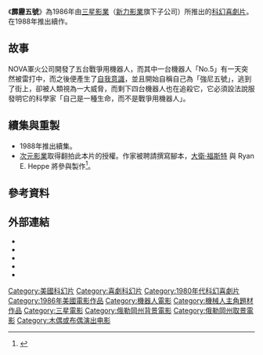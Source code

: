 {{noteTA
|G1 = Organization
}}
{{Infobox Film
|  name        = 霹靂五號
|  original_name = ''Short Circuit''
| image       = 
|  caption     = 
|  writer      = [[S._S._Wilson|S. S. Wilson]]<br />Brent Maddock 
|  starring    = [[Ally_Sheedy|Ally Sheedy]]<br />[[Steve_Guttenberg|Steve Guttenberg]]<br />[[Fisher_Stevens|Fisher Stevens]]<br />[[Austin_Pendleton|Austin Pendleton]]<br />[[G._W._Bailey|G. W. Bailey]]<br />[[Brian_MacNamara|Brian MacNamara]]<br />[[Tim_Blaney|Tim Blaney]](強尼5號的配音)
|  director    = [[John_Badham|John Badham]] 
|  producer    = [[David_Foster|David Foster]]<br />[[Lawrence_Truman|Lawrence Truman]]  
|  cinematography = Nick Mclean 
|  editing     = Terry Rawlings 
|  distributor = [[三星影業|三星影業]] 
|  released    = {{start date|1986|5|9}} 
|  runtime     = 98 分钟 
|  rating      = 普遍级 
|  country     = [[美國電影|美國]] 
|  language    = [[英语|英语]] 
|  budget      = 未知 
|   music       = [[David_Shire|David Shire]]
|  amg_id      = 1:44475 
|  imdb_id     =  0091949
|  followed_by = ''{{tsl|en|Short Circuit 2|霹靂五號2}}''
}}
《'''霹靂五號'''》為1986年由[[三星影業|三星影業]]（[[新力影業|新力影業]]旗下子公司）所推出的[[科幻|科幻]][[喜劇片|喜劇片]]。在1988年推出續作{{tsl|en|Short Circuit 2|霹靂五號2}}。

==故事==
NOVA軍火公司開發了五台戰爭用機器人，而其中一台機器人「No.5」有一天突然被雷打中，而之後便產生了[[自我意識|自我意識]]，並且開始自稱自己為「強尼五號」，逃到了街上，卻被人類視為一大威脅，而剩下四台機器人也在追殺它，它必須設法說服發明它的科學家「自己是一種生命，而不是戰爭用機器人」。

==續集與重製==
*1988年推出續集{{tsl|en|Short Circuit 2|霹靂五號2}}。
*[[次元影業|次元影業]]取得翻拍此本片的授權。作家{{link-en|丹·米蘭諾|Dan Milano}}被聘請撰寫腳本，[[大卫·沃尔特·福斯特|大衛·福斯特]] 與 Ryan E. Heppe 將參與製作<ref name=MARKETS>{{cite news|last=Fleming|first=Michael|title=‘Short Circuit’s’ Johnny 5 still alive|url=http://variety.com/2008/film/markets-festivals/short-circuit-s-johnny-5-still-alive-1117983475/|accessdate=APRIL 3, 2008|newspaper=variety.com|date=February 23, 2016|time=11:30|archive-date=2018-12-15|archive-url=https://web.archive.org/web/20181215222416/https://variety.com/2008/film/markets-festivals/short-circuit-s-johnny-5-still-alive-1117983475/|dead-url=no}}</ref>。

==參考資料==
<div class="references-small">
<references />
</div>
==外部連結==
* {{IMDb title|id=0091949|title=Short Circuit}}
* {{Amg movie|44475}}
* {{tcmdb title|18509}}
* {{rotten-tomatoes|1018891|Short Circuit (1986)}}
* {{douban|id=1294366}}

{{DEFAULTSORT:Short Circuit(1986 film)}}
[[Category:美國科幻片|Category:美國科幻片]]
[[Category:喜劇科幻片|Category:喜劇科幻片]]
[[Category:1980年代科幻喜劇片|Category:1980年代科幻喜劇片]]
[[Category:1986年美國電影作品|Category:1986年美國電影作品]]
[[Category:機器人電影|Category:機器人電影]]
[[Category:機械人主角題材作品|Category:機械人主角題材作品]]
[[Category:三星電影|Category:三星電影]]
[[Category:俄勒岡州背景電影|Category:俄勒岡州背景電影]]
[[Category:俄勒岡州取景電影|Category:俄勒岡州取景電影]]
[[Category:木偶或布偶演出电影|Category:木偶或布偶演出电影]]